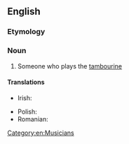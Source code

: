 ==English==

===Etymology===
{{suffix|tambourine|ist|lang=en}}

===Noun===
{{en-noun}}

# Someone who plays the [[tambourine]]

====Translations====
{{trans-top|someone who plays the tambourine}}
* Irish: {{t|ga|tiompánaí|m}}
{{trans-mid}}
* Polish: {{t+|pl|tamburynista|m}}
* Romanian: {{t|ro|tamburinist|m}}
{{trans-bottom}}

[[Category:en:Musicians]]